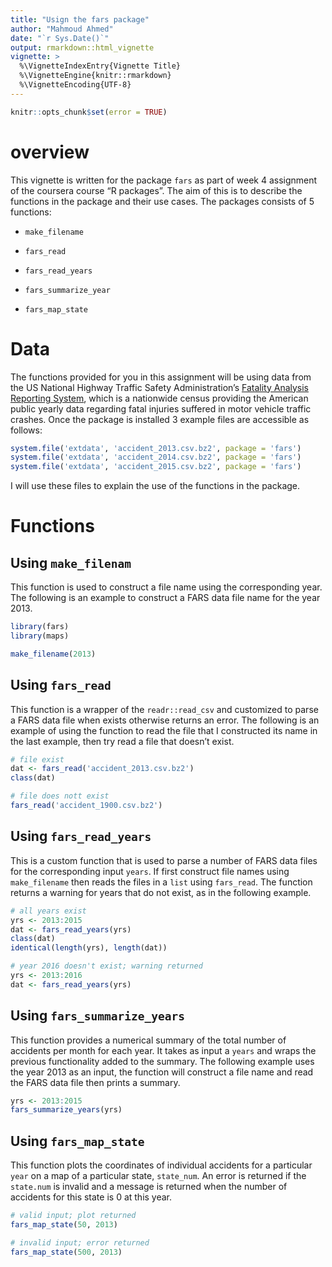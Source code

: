 ```yaml
---
title: "Usign the fars package"
author: "Mahmoud Ahmed"
date: "`r Sys.Date()`"
output: rmarkdown::html_vignette
vignette: >
  %\VignetteIndexEntry{Vignette Title}
  %\VignetteEngine{knitr::rmarkdown}
  %\VignetteEncoding{UTF-8}
---
```


```r
knitr::opts_chunk$set(error = TRUE)
```

# overview  
This vignette is written for the package `fars` as part of week 4 assignment of the coursera course "R packages". The aim of this is to describe the functions in the package and their use cases. The packages consists of 5 functions:  

  - `make_filename`  
  
  - `fars_read`  
  
  - `fars_read_years`  
  
  - `fars_summarize_year`  
  
  - `fars_map_state`  

# Data  
The functions provided for you in this assignment will be using data from the US National Highway Traffic Safety Administration's [Fatality Analysis Reporting System](https://www.nhtsa.gov/research-data/fatality-analysis-reporting-system-fars), which is a nationwide census providing the American public yearly data regarding fatal injuries suffered in motor vehicle traffic crashes. Once the package is installed 3 example files are accessible as follows:  

```r
system.file('extdata', 'accident_2013.csv.bz2', package = 'fars')
system.file('extdata', 'accident_2014.csv.bz2', package = 'fars')
system.file('extdata', 'accident_2015.csv.bz2', package = 'fars')
```

I will use these files to explain the use of the functions in the package.  

# Functions  
## Using `make_filenam`  

This function is used to construct a file name using the corresponding year. The following is an example to construct a FARS data file name for the year 2013.  

```r
library(fars)
library(maps)
```

```r
make_filename(2013)
```

## Using `fars_read`  
This function is a wrapper of the `readr::read_csv` and customized to parse a FARS data file when exists otherwise returns an error. The following is an example of using the function to read the file that I constructed its name in the last example, then try read a file that doesn't exist.   

```r
# file exist
dat <- fars_read('accident_2013.csv.bz2')
class(dat)

# file does nott exist
fars_read('accident_1900.csv.bz2')
```

## Using `fars_read_years`

This is a custom function that is used to parse a number of FARS data files for the corresponding input `years`. If first construct file names using `make_filename` then reads the files in a `list` using `fars_read`. The function returns a warning for years that do not exist, as in the following example.  

```r
# all years exist
yrs <- 2013:2015
dat <- fars_read_years(yrs)
class(dat)
identical(length(yrs), length(dat))

# year 2016 doesn't exist; warning returned
yrs <- 2013:2016
dat <- fars_read_years(yrs)
```

## Using `fars_summarize_years`  
This function provides a numerical summary of the total number of accidents per month for each year. It takes as input a `years` and wraps the previous functionality added to the summary. The following example uses the year 2013 as an input, the function will construct a file name and read the FARS data file then prints a summary.  

```r
yrs <- 2013:2015
fars_summarize_years(yrs)
```

## Using `fars_map_state`  
This function plots the coordinates of individual accidents for a particular `year` on a map of a particular state, `state_num`. An error is returned if the `state.num` is invalid and a message is returned when the number of accidents for this state is 0 at this year.  

```r
# valid input; plot returned
fars_map_state(50, 2013)

# invalid input; error returned
fars_map_state(500, 2013)
```

